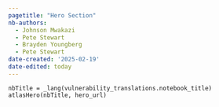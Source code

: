 ```yaml
---
pagetitle: "Hero Section"
nb-authors: 
  - Johnson Mwakazi
  - Pete Stewart
  - Brayden Youngberg
  - Pete Stewart
date-created: '2025-02-19'
date-edited: today
---
```


```ojs

nbTitle = _lang(vulnerability_translations.notebook_title)
atlasHero(nbTitle, hero_url)
```
